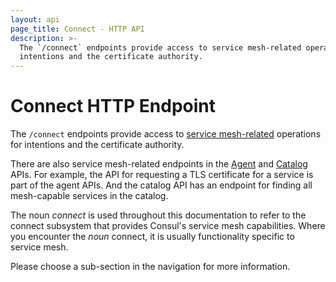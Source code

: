 ```yaml
---
layout: api
page_title: Connect - HTTP API
description: >-
  The `/connect` endpoints provide access to service mesh-related operations for
  intentions and the certificate authority.
---
```


# Connect HTTP Endpoint

The `/connect` endpoints provide access to
[service mesh-related](/consul/docs/connect) operations for
intentions and the certificate authority.

There are also service mesh-related endpoints in the
[Agent](/consul/api-docs/agent) and [Catalog](/consul/api-docs/catalog) APIs. For example,
the API for requesting a TLS certificate for a service is part of the agent
APIs. And the catalog API has an endpoint for finding all mesh-capable
services in the catalog.

The noun _connect_ is used throughout this documentation to refer to the connect
subsystem that provides Consul's service mesh capabilities.
Where you encounter the _noun_ connect, it is usually functionality specific to
service mesh.

Please choose a sub-section in the navigation for more information.
